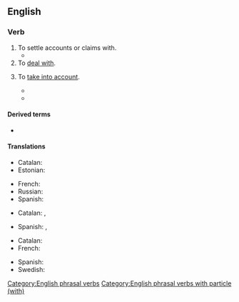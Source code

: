 ==English==

===Verb===
{{en-verb|*}}

# To settle accounts or claims with.
#* {{RQ:King James Version|Matthew|25|19|text=After a long time, the lord of those seruants commeth, and '''reckoneth with '''them.}}
# To [[deal with]].
#: {{ux|en|We'll '''reckon with''' him after the deed is done.}}
# To [[take into account]].
#: {{ux|en|I didn't '''reckon with''' his stubbornness.}}
#* {{quote-journal|en|year=1918|journal=[[w:The Economist|The Economist]]|title=|volume=86|page=778|text=Swiss manufacturers '''reckon with''' the possibility of a contractless state with Germany. The Swiss public opinion is afraid that such a contractless state will lead to intolerable interferences of German authorities with Swiss economic life.}}
#* {{quote-book|en|year=1932|author=Dorothy L. Sayers|authorlink=Dorothy L. Sayers|title=[[w:Have His Carcase|Have His Carcase]]|genre=fiction|chapter=1|text=She had not realised how butcherly the severed vessels would look, and she had not '''reckoned with''' the horrid halitus of blood, which steamed to her nostrils under the blazing sun.}}

====Derived terms====
* {{l|en|to be reckoned with}}

====Translations====
{{trans-top|To settle accounts with or to settle claims with}}
* Catalan: {{t|ca|arreglar els comptes}}
* Estonian: {{t|et|tegusõnafraas}}
{{trans-mid}}
* French: {{t|fr|régler ses comptes avec}}
* Russian: {{t+|ru|рассчитываться}}
* Spanish: {{t|es|arreglar las cuentas con}}
{{trans-bottom}}

{{trans-top|To deal with}}
* Catalan: {{t|ca|encarregar-se de}}, {{t|ca|ocupar-se de}}
{{trans-mid}}
* Spanish: {{t|es|encargarse de}}, {{t|es|ocuparse de}}
{{trans-bottom}}

{{trans-top|To take into account}}
* Catalan: {{t|ca|tenir en compte}}
* French: {{t+|fr|prendre en compte}}
{{trans-mid}}
* Spanish: {{t|es|tener en cuenta}}
* Swedish: {{t+|sv|räkna med}}
{{trans-bottom}}

[[Category:English phrasal verbs]]
[[Category:English phrasal verbs with particle (with)]]